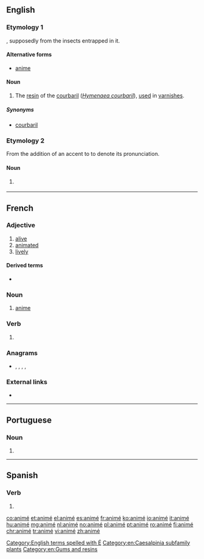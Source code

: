 ==English==

===Etymology 1===
{{wikipedia|Hymenaea courbaril}}
{{borrowing|fr|animé||[[animated]]|lang=en}}, supposedly from the insects entrapped in it.

====Alternative forms====
* {{qualifier|improper}} [[anime]]

====Noun====
{{en-noun|-}}

# The [[resin]] of the [[courbaril]] (''[[Hymenaea courbaril]]''), [[use]]d in [[varnish]]es.

=====Synonyms=====
* {{qualifier|dated}} [[courbaril]]

===Etymology 2===
From the addition of an accent to {{term|anime}} to denote its pronunciation.

====Noun====
{{en-noun|-|s}}

# {{label|en|informal}} {{alternative spelling of|anime|lang=en}}

[[Category:English terms spelled with É]]
[[Category:en:Caesalpinia subfamily plants]]
[[Category:en:Gums and resins]]

----

==French==

===Adjective===
{{fr-adj}}

# [[alive]]
# [[animated]]
# [[lively]]

====Derived terms====
* {{l|fr|dessin animé}}

===Noun===
{{fr-noun|m}}

# [[anime#English|anime]]

===Verb===
{{fr-past participle}}

# {{inflection of|animer||past|part|lang=fr}}

===Anagrams===
* {{l|fr|en ami}}, {{l|fr|Maine}}, {{l|fr|manie}}, {{l|fr|manié}}, {{l|fr|menai}}

===External links===
* {{R:TLFi}}

----

==Portuguese==

===Noun===
{{pt-noun|m|s}}

# {{alternative form of|anime|lang=pt}}

----

==Spanish==

===Verb===
{{es-verb-form}}

# {{es-verb form of|ending=ar|mood=indicative|tense=preterite|pers=1|number=singular|animar}}

[[co:animé]]
[[et:animé]]
[[el:animé]]
[[es:animé]]
[[fr:animé]]
[[ko:animé]]
[[io:animé]]
[[it:animé]]
[[hu:animé]]
[[mg:animé]]
[[nl:animé]]
[[no:animé]]
[[pl:animé]]
[[pt:animé]]
[[ro:animé]]
[[fi:animé]]
[[chr:animé]]
[[tr:animé]]
[[vi:animé]]
[[zh:animé]]